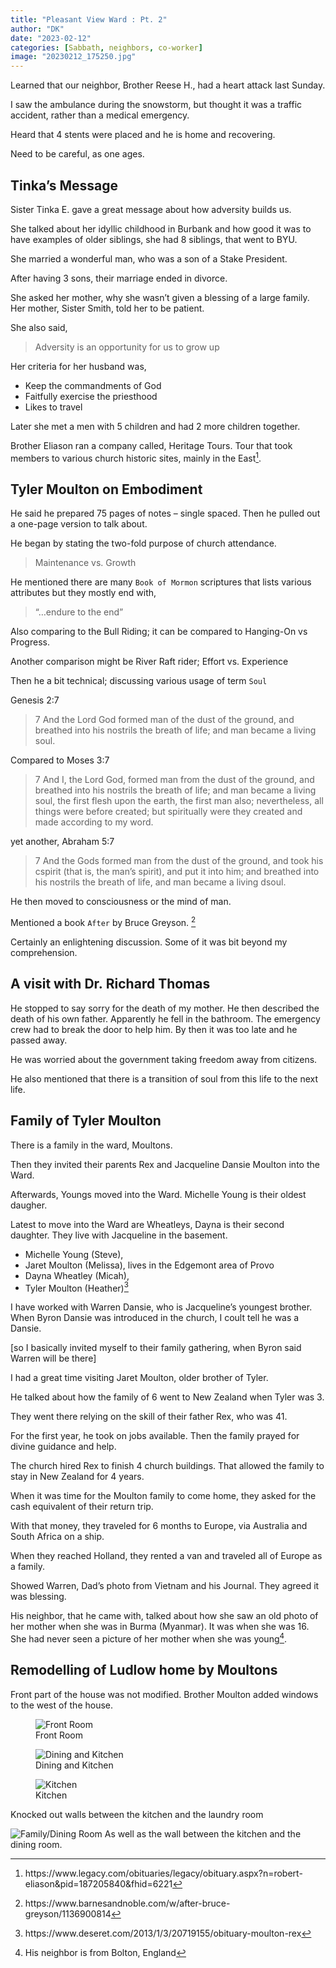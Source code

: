```yaml
---
title: "Pleasant View Ward : Pt. 2"
author: "DK"
date: "2023-02-12"
categories: [Sabbath, neighbors, co-worker]
image: "20230212_175250.jpg"
---
```


Learned that our neighbor, Brother Reese H., had a heart attack last Sunday.

I saw the ambulance during the snowstorm, but thought it was a traffic accident, rather than a medical emergency.

Heard that 4 stents were placed and he is home and recovering.

Need to be careful, as one ages.

## Tinka's Message

Sister Tinka E. gave a great message about how adversity builds us.

She talked about her idyllic childhood in Burbank and how good it was to have examples of older siblings, she had 8 siblings, that went to BYU.

She married a wonderful man, who was a son of a Stake President.

After having 3 sons, their marriage ended in divorce.

She asked her mother, why she wasn't given a blessing of a large family.
Her mother, Sister Smith, told her to be patient.

She also said,

> Adversity is an opportunity for us to grow up

Her criteria for her husband was,

- Keep the commandments of God
- Faitfully exercise the priesthood 
- Likes to travel

Later she met a men with 5 children and had 2 more children together.

Brother Eliason ran a company called, Heritage Tours.  Tour that took members to various church historic sites, mainly in the East^[https://www.legacy.com/obituaries/legacy/obituary.aspx?n=robert-eliason&pid=187205840&fhid=6221].

## Tyler Moulton on Embodiment

He said he prepared 75 pages of notes -- single spaced.  Then he pulled out a one-page version to talk about.

He began by stating the two-fold purpose of church attendance.

> Maintenance vs. Growth

He mentioned there are many `Book of Mormon` scriptures that lists various attributes but they mostly end with,

> "...endure to the end"

Also comparing to the Bull Riding; it can be compared to Hanging-On vs Progress.

Another comparison might be River Raft rider; Effort vs. Experience

Then he a bit technical; discussing various usage of term `Soul`

Genesis 2:7 

> 7 And the Lord God formed man of the dust of the ground, and breathed into his nostrils the breath of life; and man became a living soul.

Compared to Moses 3:7

> 7 And I, the Lord God, formed man from the dust of the ground, and breathed into his nostrils the breath of life; and man became a living soul, the first flesh upon the earth, the first man also; nevertheless, all things were before created; but spiritually were they created and made according to my word.

yet another, Abraham 5:7

> 7 And the Gods formed man from the dust of the ground, and took his cspirit (that is, the man’s spirit), and put it into him; and breathed into his nostrils the breath of life, and man became a living dsoul.

He then moved to consciousness or the mind of man.

Mentioned a book `After` by Bruce Greyson. ^[https://www.barnesandnoble.com/w/after-bruce-greyson/1136900814]

Certainly an enlightening discussion.  Some of it was bit beyond my comprehension.

## A visit with Dr. Richard Thomas

He stopped to say sorry for the death of my mother.
He then described the death of his own father.  Apparently he fell in the bathroom.  The emergency crew had to break the door to help him. By then it was too late and he passed away.

He was worried about the government taking freedom away from citizens.

He also mentioned that there is a transition of soul from this life to the next life.

## Family of Tyler Moulton

There is a family in the ward, Moultons.

Then they invited their parents Rex and Jacqueline Dansie Moulton into the Ward.

Afterwards, Youngs moved into the Ward. Michelle Young is their oldest daugher.

Latest to move into the Ward are Wheatleys, Dayna is their second daughter. They live with Jacqueline in the basement.

-   Michelle Young (Steve),
-   Jaret Moulton (Melissa), lives in the Edgemont area of Provo
-   Dayna Wheatley (Micah),
-   Tyler Moulton (Heather)^[https://www.deseret.com/2013/1/3/20719155/obituary-moulton-rex]

I have worked with Warren Dansie, who is Jacqueline's youngest brother. 
When Byron Dansie was introduced in the church, I coult tell he was a Dansie.

[so I basically invited myself to their family gathering, when Byron said Warren will be there]

I had a great time visiting Jaret Moulton, older brother of Tyler.

He talked about how the family of 6 went to New Zealand when Tyler was 3.

They went there relying on the skill of their father Rex, who was 41.

For the first year, he took on jobs available.
Then the family prayed for divine guidance and help.

The church hired Rex to finish 4 church buildings.
That allowed the family to stay in New Zealand for 4 years.

When it was time for the Moulton family to come home, they asked for the cash equivalent of their return trip.

With that money, they traveled for 6 months to Europe, via Australia and South Africa on a ship.

When they reached Holland, they rented a van and traveled all of Europe as a family.

Showed Warren, Dad's photo from Vietnam and his Journal.  They agreed it was blessing.

His neighbor, that he came with, talked about how she saw an old photo of her mother when she was in Burma (Myanmar).  It was when she was 16.  She had never seen a picture of her mother when she was young^[His neighbor is from Bolton, England]. 

## Remodelling of Ludlow home by Moultons

Front part of the house was not modified.
Brother Moulton added windows to the west of the house.

::: {layout-nrow=2}

![Front Room](20230212_170937.jpg)

![Dining and Kitchen](20230212_171215.jpg)


![Kitchen](20230212_170943.jpg)

Knocked out walls between the kitchen and the laundry room

![Family/Dining Room](20230212_170948.jpg)
As well as the wall between the kitchen and the dining room.

:::

